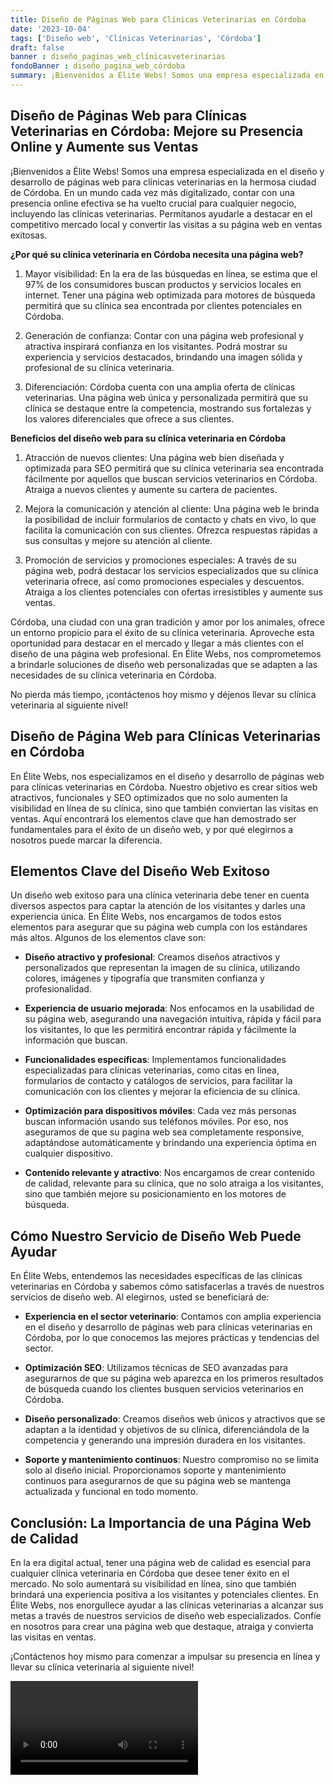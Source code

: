 ```yaml
---
title: Diseño de Páginas Web para Clínicas Veterinarias en Córdoba
date: '2023-10-04'
tags: ['Diseño web', 'Clínicas Veterinarias', 'Córdoba']
draft: false
banner : diseño_paginas_web_clínicasveterinarias
fondoBanner : diseño_pagina_web_córdoba
summary: ¡Bienvenidos a Élite Webs! Somos una empresa especializada en el diseño y desarrollo de páginas web para clínicas veterinarias en la hermosa ciudad de Córdoba. En un mundo cada vez más digitalizado, contar con una presencia online efectiva se ha vuelto crucial para cualquier negocio, incluyendo las clínicas veterinarias. Permítanos ayudarle a destacar en el competitivo mercado local y convertir las visitas a su página web en ventas exitosas.
---
```


## Diseño de Páginas Web para Clínicas Veterinarias en Córdoba: Mejore su Presencia Online y Aumente sus Ventas

¡Bienvenidos a Élite Webs! Somos una empresa especializada en el diseño y desarrollo de páginas web para clínicas veterinarias en la hermosa ciudad de Córdoba. En un mundo cada vez más digitalizado, contar con una presencia online efectiva se ha vuelto crucial para cualquier negocio, incluyendo las clínicas veterinarias. Permítanos ayudarle a destacar en el competitivo mercado local y convertir las visitas a su página web en ventas exitosas.

**¿Por qué su clínica veterinaria en Córdoba necesita una página web?**

1. Mayor visibilidad: En la era de las búsquedas en línea, se estima que el 97% de los consumidores buscan productos y servicios locales en internet. Tener una página web optimizada para motores de búsqueda permitirá que su clínica sea encontrada por clientes potenciales en Córdoba.

2. Generación de confianza: Contar con una página web profesional y atractiva inspirará confianza en los visitantes. Podrá mostrar su experiencia y servicios destacados, brindando una imagen sólida y profesional de su clínica veterinaria.

3. Diferenciación: Córdoba cuenta con una amplia oferta de clínicas veterinarias. Una página web única y personalizada permitirá que su clínica se destaque entre la competencia, mostrando sus fortalezas y los valores diferenciales que ofrece a sus clientes.

**Beneficios del diseño web para su clínica veterinaria en Córdoba**

1. Atracción de nuevos clientes: Una página web bien diseñada y optimizada para SEO permitirá que su clínica veterinaria sea encontrada fácilmente por aquellos que buscan servicios veterinarios en Córdoba. Atraiga a nuevos clientes y aumente su cartera de pacientes.

2. Mejora la comunicación y atención al cliente: Una página web le brinda la posibilidad de incluir formularios de contacto y chats en vivo, lo que facilita la comunicación con sus clientes. Ofrezca respuestas rápidas a sus consultas y mejore su atención al cliente.

3. Promoción de servicios y promociones especiales: A través de su página web, podrá destacar los servicios especializados que su clínica veterinaria ofrece, así como promociones especiales y descuentos. Atraiga a los clientes potenciales con ofertas irresistibles y aumente sus ventas.

Córdoba, una ciudad con una gran tradición y amor por los animales, ofrece un entorno propicio para el éxito de su clínica veterinaria. Aproveche esta oportunidad para destacar en el mercado y llegar a más clientes con el diseño de una página web profesional. En Élite Webs, nos comprometemos a brindarle soluciones de diseño web personalizadas que se adapten a las necesidades de su clínica veterinaria en Córdoba.

No pierda más tiempo, ¡contáctenos hoy mismo y déjenos llevar su clínica veterinaria al siguiente nivel!

<GifSeo />

<Cta />

## Diseño de Página Web para Clínicas Veterinarias en Córdoba

En Élite Webs, nos especializamos en el diseño y desarrollo de páginas web para clínicas veterinarias en Córdoba. Nuestro objetivo es crear sitios web atractivos, funcionales y SEO optimizados que no solo aumenten la visibilidad en línea de su clínica, sino que también conviertan las visitas en ventas. Aquí encontrará los elementos clave que han demostrado ser fundamentales para el éxito de un diseño web, y por qué elegirnos a nosotros puede marcar la diferencia.

## Elementos Clave del Diseño Web Exitoso

Un diseño web exitoso para una clínica veterinaria debe tener en cuenta diversos aspectos para captar la atención de los visitantes y darles una experiencia única. En Élite Webs, nos encargamos de todos estos elementos para asegurar que su página web cumpla con los estándares más altos. Algunos de los elementos clave son:

- **Diseño atractivo y profesional**: Creamos diseños atractivos y personalizados que representan la imagen de su clínica, utilizando colores, imágenes y tipografía que transmiten confianza y profesionalidad.

- **Experiencia de usuario mejorada**: Nos enfocamos en la usabilidad de su página web, asegurando una navegación intuitiva, rápida y fácil para los visitantes, lo que les permitirá encontrar rápida y fácilmente la información que buscan.

- **Funcionalidades específicas**: Implementamos funcionalidades especializadas para clínicas veterinarias, como citas en línea, formularios de contacto y catálogos de servicios, para facilitar la comunicación con los clientes y mejorar la eficiencia de su clínica.

- **Optimización para dispositivos móviles**: Cada vez más personas buscan información usando sus teléfonos móviles. Por eso, nos aseguramos de que su pagina web sea completamente responsive, adaptándose automáticamente y brindando una experiencia óptima en cualquier dispositivo.

- **Contenido relevante y atractivo**: Nos encargamos de crear contenido de calidad, relevante para su clínica, que no solo atraiga a los visitantes, sino que también mejore su posicionamiento en los motores de búsqueda.

## Cómo Nuestro Servicio de Diseño Web Puede Ayudar

En Élite Webs, entendemos las necesidades específicas de las clínicas veterinarias en Córdoba y sabemos cómo satisfacerlas a través de nuestros servicios de diseño web. Al elegirnos, usted se beneficiará de:

- **Experiencia en el sector veterinario**: Contamos con amplia experiencia en el diseño y desarrollo de páginas web para clínicas veterinarias en Córdoba, por lo que conocemos las mejores prácticas y tendencias del sector.

- **Optimización SEO**: Utilizamos técnicas de SEO avanzadas para asegurarnos de que su página web aparezca en los primeros resultados de búsqueda cuando los clientes busquen servicios veterinarios en Córdoba.

- **Diseño personalizado**: Creamos diseños web únicos y atractivos que se adaptan a la identidad y objetivos de su clínica, diferenciándola de la competencia y generando una impresión duradera en los visitantes.

- **Soporte y mantenimiento continuos**: Nuestro compromiso no se limita solo al diseño inicial. Proporcionamos soporte y mantenimiento continuos para asegurarnos de que su página web se mantenga actualizada y funcional en todo momento.

## Conclusión: La Importancia de una Página Web de Calidad

En la era digital actual, tener una página web de calidad es esencial para cualquier clínica veterinaria en Córdoba que desee tener éxito en el mercado. No solo aumentará su visibilidad en línea, sino que también brindará una experiencia positiva a los visitantes y potenciales clientes. En Élite Webs, nos enorgullece ayudar a las clínicas veterinarias a alcanzar sus metas a través de nuestros servicios de diseño web especializados. Confíe en nosotros para crear una página web que destaque, atraiga y convierta las visitas en ventas.

¡Contáctenos hoy mismo para comenzar a impulsar su presencia en línea y llevar su clínica veterinaria al siguiente nivel!

<Video />

<CtaBot job='Clínicas Veterinarias' city='Córdoba'/>

<Gmaps query='Córdoba+españa+maps' />